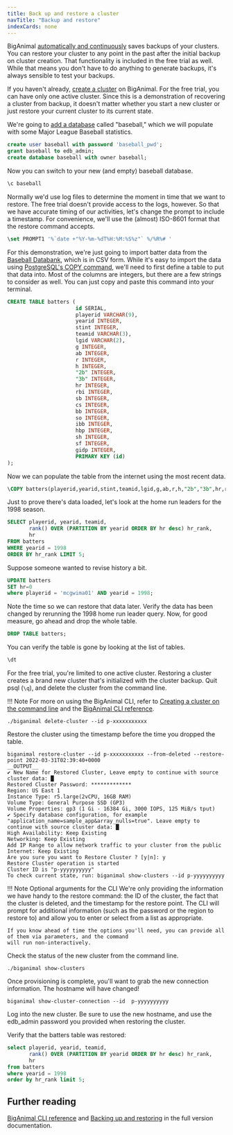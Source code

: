 ```yaml
---
title: Back up and restore a cluster
navTitle: "Backup and restore" 
indexCards: none
---
```


BigAnimal [automatically and continuously](/biganimal/latest/using_cluster/04_backup_and_restore/) saves backups of your clusters. You can restore your cluster to any point in the past after the initial backup on cluster creation. That functionality is included in the free trial as well. While that means you don't have to do anything to generate backups, it's always sensible to test your backups.

If you haven't already, [create a cluster](../create_a_cluster/create_cluster_cli) on BigAnimal. For the free trial, you can have only one active cluster. Since this is a demonstration of recovering a cluster from backup, it doesn't matter whether you start a new cluster or just restore your current cluster to its current state.

We're going to [add a database](/biganimal/latest/using_cluster/01_postgres_access/#one-database-with-one-application) called "baseball," which we will populate with some Major League Baseball statistics.

```sql
create user baseball with password 'baseball_pwd';
grant baseball to edb_admin;
create database baseball with owner baseball;
```

Now you can switch to your new (and empty) baseball database.

```sql
\c baseball
```

Normally we'd use log files to determine the moment in time that we want to restore. The free trial doesn't provide access to the logs, however. So that we have accurate timing of our activities, let's change the prompt to include a timestamp. For convenience, we'll use the (almost) ISO-8601 format that the restore command accepts.

```sql
\set PROMPT1 '%`date +"%Y-%m-%dT%H:%M:%S%z"` %/%R%# '
```

For this demonstration, we're just going to import batter data from the [Baseball Databank](https://github.com/chadwickbureau/baseballdatabank), which is in CSV form. While it's easy to import the data using [PostgreSQL's COPY command](https://www.postgresql.org/docs/current/sql-copy.html), we'll need to first define a table to put that data into. Most of the columns are integers, but there are a few strings to consider as well. You can just copy and paste this command into your terminal.

```sql
CREATE TABLE batters (
                      id SERIAL,
                      playerid VARCHAR(9),
                      yearid INTEGER,
                      stint INTEGER,
                      teamid VARCHAR(3),
                      lgid VARCHAR(2),
                      g INTEGER,
                      ab INTEGER,
                      r INTEGER,
                      h INTEGER,
                      "2b" INTEGER,
                      "3b" INTEGER,
                      hr INTEGER,
                      rbi INTEGER,
                      sb INTEGER,
                      cs INTEGER,
                      bb INTEGER,
                      so INTEGER,
                      ibb INTEGER,
                      hbp INTEGER,
                      sh INTEGER,
                      sf INTEGER,
                      gidp INTEGER,
                      PRIMARY KEY (id)
);
```

Now we can populate the table from the internet using the most recent data.

```sql
\COPY batters(playerid,yearid,stint,teamid,lgid,g,ab,r,h,"2b","3b",hr,rbi,sb,cs,bb,so,ibb,hbp,sh,sf,gidp) FROM PROGRAM 'curl "https://raw.githubusercontent.com/chadwickbureau/baseballdatabank/master/core/Batting.csv"' DELIMITER ',' CSV HEADER
```

Just to prove there's data loaded, let's look at the home run leaders for the 1998 season.

```sql
SELECT playerid, yearid, teamid,
       rank() OVER (PARTITION BY yearid ORDER BY hr desc) hr_rank,
       hr
FROM batters
WHERE yearid = 1998
ORDER BY hr_rank LIMIT 5;
```

Suppose someone wanted to revise history a bit. 

```sql
UPDATE batters 
SET hr=0 
where playerid = 'mcgwima01' AND yearid = 1998;
```

Note the time so we can restore that data later. Verify the data has been changed by rerunning the 1998 home run leader query. Now, for good measure, go ahead and drop the whole table.

```sql
DROP TABLE batters;
```

You can verify the table is gone by looking at the list of tables.

```sql
\dt
```

For the free trial, you're limited to one active cluster. Restoring a cluster creates a brand new cluster that's initialized with the cluster backup. Quit psql (`\q`), and delete the cluster from the command line.

!!! Note
    For more on using the BigAnimal CLI, refer to [Creating a cluster on the command line](../create_a_cluster/create_cluster_cli) and the [BigAnimal CLI reference](/biganimal/latest/reference/cli/).

```shell
./biganimal delete-cluster --id p-xxxxxxxxxxx
```

Restore the cluster using the timestamp before the time you dropped the table.

```shell
biganimal restore-cluster --id p-xxxxxxxxxxx --from-deleted --restore-point 2022-03-31T02:39:40+0000
__OUTPUT__
✔ New Name for Restored Cluster, Leave empty to continue with source cluster data: █
Restored Cluster Password: *************
Region: US East 1
Instance Type: r5.large(2vCPU, 16GB RAM)
Volume Type: General Purpose SSD (GP3)
Volume Properties: gp3 (1 Gi - 16384 Gi, 3000 IOPS, 125 MiB/s tput)
✔ Specify database configuration, for example "application_name=sample_app&array_nulls=true". Leave empty to continue with source cluster data: █
High Availability: Keep Existing
Networking: Keep Existing
Add IP Range to allow network traffic to your cluster from the public Internet: Keep Existing
Are you sure you want to Restore Cluster ? [y|n]: y
Restore Cluster operation is started
Cluster ID is "p-yyyyyyyyyy"
To check current state, run: biganimal show-clusters --id p-yyyyyyyyyy
```

!!! Note Optional arguments for the CLI
    We're only providing the information we have handy to the restore command: the ID of the cluster, the fact that
    the cluster is deleted, and the timestamp for the restore point. The CLI will prompt for additional information
    (such as the password or the region to restore to) and allow you to enter or select from a list as appropriate.
    
    If you know ahead of time the options you'll need, you can provide all of them via parameters, and the command
    will run non-interactively.

Check the status of the new cluster from the command line.

```shell
./biganimal show-clusters
```

Once provisioning is complete, you'll want to grab the new connection information. The hostname will have changed!

```shell
biganimal show-cluster-connection --id  p-yyyyyyyyyy
```

Log into the new cluster. Be sure to use the new hostname, and use the edb_admin password you provided when restoring the cluster.

Verify that the batters table was restored:

```sql
select playerid, yearid, teamid,
       rank() OVER (PARTITION BY yearid ORDER BY hr desc) hr_rank,
       hr
from batters
where yearid = 1998
order by hr_rank limit 5;
```
 

## Further reading

[BigAnimal CLI reference](/biganimal/latest/reference/cli/) and [Backing up and restoring](/biganimal/latest/using_cluster/04_backup_and_restore/) in the full version documentation.

